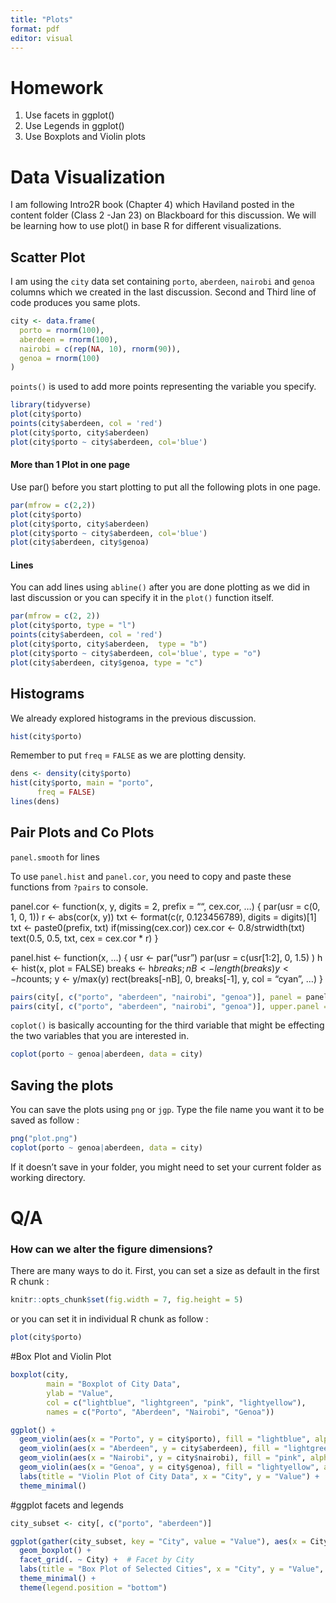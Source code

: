 ```yaml
---
title: "Plots"
format: pdf
editor: visual
---
```


# Homework

1.  Use facets in ggplot()
2.  Use Legends in ggplot()
3.  Use Boxplots and Violin plots

# Data Visualization

I am following Intro2R book (Chapter 4) which Haviland posted in the content folder (Class 2 -Jan 23) on Blackboard for this discussion. We will be learning how to use plot() in base R for different visualizations.

## Scatter Plot

I am using the `city` data set containing `porto`, `aberdeen`, `nairobi` and `genoa` columns which we created in the last discussion. Second and Third line of code produces you same plots.

```r
city <- data.frame(
  porto = rnorm(100),
  aberdeen = rnorm(100),
  nairobi = c(rep(NA, 10), rnorm(90)),
  genoa = rnorm(100)
)
```

`points()` is used to add more points representing the variable you specify.

```r
library(tidyverse)
plot(city$porto)
points(city$aberdeen, col = 'red')
plot(city$porto, city$aberdeen)
plot(city$porto ~ city$aberdeen, col='blue')

```

#### More than 1 Plot in one page

Use par() before you start plotting to put all the following plots in one page.

```r
par(mfrow = c(2,2))
plot(city$porto)
plot(city$porto, city$aberdeen)
plot(city$porto ~ city$aberdeen, col='blue')
plot(city$aberdeen, city$genoa)
```

#### Lines

You can add lines using `abline()` after you are done plotting as we did in last discussion or you can specify it in the `plot()` function itself.

```r
par(mfrow = c(2, 2))
plot(city$porto, type = "l")
points(city$aberdeen, col = 'red')
plot(city$porto, city$aberdeen,  type = "b")
plot(city$porto ~ city$aberdeen, col='blue', type = "o")
plot(city$aberdeen, city$genoa, type = "c")

```

## Histograms

We already explored histograms in the previous discussion.

```r
hist(city$porto)
```

Remember to put `freq` = `FALSE` as we are plotting density.

```r
dens <- density(city$porto)
hist(city$porto, main = "porto",
      freq = FALSE)
lines(dens)
```

## Pair Plots and Co Plots

`panel.smooth` for lines

To use `panel.hist` and `panel.cor`, you need to copy and paste these functions from `?pairs` to console.

panel.cor <- function(x, y, digits = 2, prefix = "", cex.cor, ...)
{
    par(usr = c(0, 1, 0, 1))
    r <- abs(cor(x, y))
    txt <- format(c(r, 0.123456789), digits = digits)[1]
    txt <- paste0(prefix, txt)
    if(missing(cex.cor)) cex.cor <- 0.8/strwidth(txt)
    text(0.5, 0.5, txt, cex = cex.cor * r)
}


panel.hist <- function(x, ...)
{
    usr <- par("usr")
    par(usr = c(usr[1:2], 0, 1.5) )
    h <- hist(x, plot = FALSE)
    breaks <- h$breaks; nB <- length(breaks)
    y <- h$counts; y <- y/max(y)
    rect(breaks[-nB], 0, breaks[-1], y, col = "cyan", ...)
}

```r
pairs(city[, c("porto", "aberdeen", "nairobi", "genoa")], panel = panel.smooth)
pairs(city[, c("porto", "aberdeen", "nairobi", "genoa")], upper.panel = panel.smooth, lower.panel = panel.cor, diag.panel = panel.hist)
```

`coplot()` is basically accounting for the third variable that might be effecting the two variables that you are interested in.

```r
coplot(porto ~ genoa|aberdeen, data = city)
```

## Saving the plots

You can save the plots using `png` or `jgp`. Type the file name you want it to be saved as follow :

```r
png("plot.png")
coplot(porto ~ genoa|aberdeen, data = city)
```

If it doesn't save in your folder, you might need to set your current folder as working directory.

# Q/A

### How can we alter the figure dimensions?

There are many ways to do it. First, you can set a size as default in the first R chunk :

```r
knitr::opts_chunk$set(fig.width = 7, fig.height = 5)

```

or you can set it in individual R chunk as follow :

```r

plot(city$porto)

```

#Box Plot and Violin Plot

```r
boxplot(city, 
        main = "Boxplot of City Data", 
        ylab = "Value", 
        col = c("lightblue", "lightgreen", "pink", "lightyellow"), 
        names = c("Porto", "Aberdeen", "Nairobi", "Genoa"))
```


```r
ggplot() +
  geom_violin(aes(x = "Porto", y = city$porto), fill = "lightblue", alpha = 0.7) +
  geom_violin(aes(x = "Aberdeen", y = city$aberdeen), fill = "lightgreen", alpha = 0.7) +
  geom_violin(aes(x = "Nairobi", y = city$nairobi), fill = "pink", alpha = 0.7) +
  geom_violin(aes(x = "Genoa", y = city$genoa), fill = "lightyellow", alpha = 0.7) +
  labs(title = "Violin Plot of City Data", x = "City", y = "Value") +
  theme_minimal()
```

#ggplot facets and legends

```r
city_subset <- city[, c("porto", "aberdeen")]

ggplot(gather(city_subset, key = "City", value = "Value"), aes(x = City, y = Value, fill = City)) +
  geom_boxplot() +
  facet_grid(. ~ City) +  # Facet by City
  labs(title = "Box Plot of Selected Cities", x = "City", y = "Value", fill = "City") +
  theme_minimal() +
  theme(legend.position = "bottom")
```







